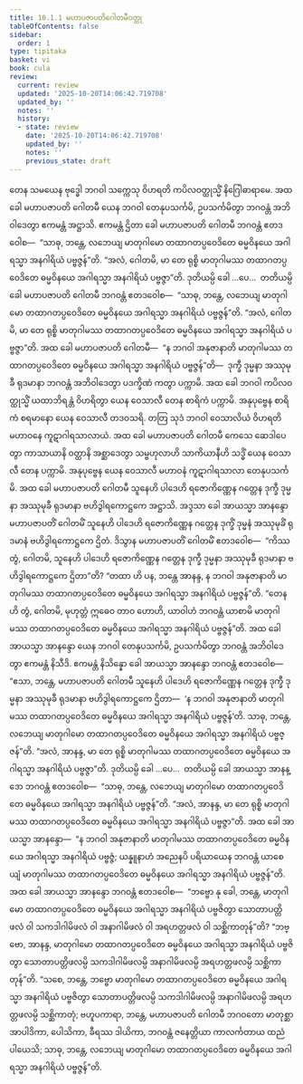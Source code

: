 ```yaml
---
title: 10.1.1 မဟာပဇာပတိဂေါတမီဝတ္ထု
tableOfContents: false
sidebar:
  order: 1
type: tipitaka
basket: vi
book: cula
review:
  current: review
  updated: '2025-10-20T14:06:42.719708'
  updated_by: ''
  notes: ''
  history:
  - state: review
    date: '2025-10-20T14:06:42.719708'
    updated_by: ''
    notes: ''
    previous_state: draft
---
```



<DynamicBreadcrumb />


<ReviewStatus review={frontmatter.review} showDetails={true} />

<HypothesisAnnotation frontmatter={frontmatter} />

<Division number="402" book="cula" e="ch" v="4" p="442">

<Paragraph number="1964" book="cula">
တေန သမယေန ဗုဒ္ဓေါ ဘဂဝါ သက္ကေသု ဝိဟရတိ ကပိလဝတ္ထုသ္မိံ နိဂြေါဓာရာမေ. အထ ခေါ မဟာပဇာပတိ ဂေါတမီ ယေန ဘဂဝါ တေနုပသင်္ကမိ, ဥပသင်္ကမိတွာ ဘဂဝန္တံ အဘိဝါဒေတွာ ဧကမန္တံ အဋ္ဌာသိ. ဧကမန္တံ ဌိတာ ခေါ မဟာပဇာပတိ ဂေါတမီ ဘဂဝန္တံ ဧတဒဝေါစ—  “သာဓု, ဘန္တေ, လဘေယျ မာတုဂါမော တထာဂတပ္ပဝေဒိတေ ဓမ္မဝိနယေ အဂါရသ္မာ အနဂါရိယံ ပဗ္ဗဇ္ဇန်”တိ. “အလံ, ဂေါတမိ, မာ တေ ရုစ္စိ မာတုဂါမဿ တထာဂတပ္ပဝေဒိတေ ဓမ္မဝိနယေ အဂါရသ္မာ အနဂါရိယံ ပဗ္ဗဇ္ဇာ”တိ.
</Paragraph>

<Paragraph number="1965" book="cula">
ဒုတိယမ္ပိ ခေါ …ပေ…  တတိယမ္ပိ ခေါ မဟာပဇာပတိ ဂေါတမီ ဘဂဝန္တံ ဧတဒဝေါစ—  “သာဓု, ဘန္တေ, လဘေယျ မာတုဂါမော တထာဂတပ္ပဝေဒိတေ ဓမ္မဝိနယေ အဂါရသ္မာ အနဂါရိယံ ပဗ္ဗဇ္ဇန်”တိ. “အလံ, ဂေါတမိ, မာ တေ ရုစ္စိ မာတုဂါမဿ တထာဂတပ္ပဝေဒိတေ ဓမ္မဝိနယေ အဂါရသ္မာ အနဂါရိယံ ပဗ္ဗဇ္ဇာ”တိ. အထ ခေါ မဟာပဇာပတိ ဂေါတမီ—  “န ဘဂဝါ အနုဇာနာတိ မာတုဂါမဿ တထာဂတပ္ပဝေဒိတေ ဓမ္မဝိနယေ အဂါရသ္မာ အနဂါရိယံ ပဗ္ဗဇ္ဇန်”တိ—  ဒုက္ခီ ဒုမ္မနာ အဿုမုခီ ရုဒမာနာ ဘဂဝန္တံ အဘိဝါဒေတွာ ပဒက္ခိဏံ ကတွာ ပက္ကာမိ.
</Paragraph>

<Paragraph number="1966" book="cula">
အထ ခေါ ဘဂဝါ ကပိလဝတ္ထုသ္မိံ ယထာဘိရန္တံ ဝိဟရိတွာ ယေန ဝေသာလီ တေန စာရိကံ ပက္ကာမိ. အနုပုဗ္ဗေန စာရိကံ စရမာနော ယေန ဝေသာလီ တဒဝသရိ. တတြ သုဒံ ဘဂဝါ ဝေသာလိယံ ဝိဟရတိ မဟာဝနေ ကူဋာဂါရသာလာယံ. အထ ခေါ မဟာပဇာပတိ ဂေါတမီ ကေသေ ဆေဒါပေတွာ ကာသာယာနိ ဝတ္ထာနိ အစ္ဆာဒေတွာ သမ္ဗဟုလာဟိ သာကိယာနီဟိ သဒ္ဓိံ ယေန ဝေသာလီ တေန ပက္ကာမိ. အနုပုဗ္ဗေန ယေန ဝေသာလီ မဟာဝနံ ကူဋာဂါရသာလာ တေနုပသင်္ကမိ. အထ ခေါ မဟာပဇာပတိ ဂေါတမီ သူနေဟိ ပါဒေဟိ ရဇောကိဏ္ဏေန ဂတ္တေန ဒုက္ခီ ဒုမ္မနာ အဿုမုခီ ရုဒမာနာ ဗဟိဒွါရကောဋ္ဌကေ အဋ္ဌာသိ. အဒ္ဒသာ ခေါ အာယသ္မာ အာနန္ဒော မဟာပဇာပတိံ ဂေါတမိံ သူနေဟိ ပါဒေဟိ ရဇောကိဏ္ဏေန ဂတ္တေန ဒုက္ခိံ ဒုမ္မနံ အဿုမုခိံ ရုဒမာနံ ဗဟိဒွါရကောဋ္ဌကေ ဌိတံ. ဒိသွာန မဟာပဇာပတိံ ဂေါတမိံ ဧတဒဝေါစ—  “ကိဿ တွံ, ဂေါတမိ, သူနေဟိ ပါဒေဟိ ရဇောကိဏ္ဏေန ဂတ္တေန ဒုက္ခီ ဒုမ္မနာ အဿုမုခီ ရုဒမာနာ ဗဟိဒွါရကောဋ္ဌကေ ဌိတာ”တိ? “တထာ ဟိ ပန, ဘန္တေ အာနန္ဒ, န ဘဂဝါ အနုဇာနာတိ မာတုဂါမဿ တထာဂတပ္ပဝေဒိတေ ဓမ္မဝိနယေ အဂါရသ္မာ အနဂါရိယံ ပဗ္ဗဇ္ဇန်”တိ. “တေန ဟိ တွံ, ဂေါတမိ, မုဟုတ္တံ ဣဓေဝ တာဝ ဟောဟိ, ယာဝါဟံ ဘဂဝန္တံ ယာစာမိ မာတုဂါမဿ တထာဂတပ္ပဝေဒိတေ ဓမ္မဝိနယေ အဂါရသ္မာ အနဂါရိယံ ပဗ္ဗဇ္ဇန်”တိ.
</Paragraph>

<Paragraph number="1967" book="cula">
အထ ခေါ အာယသ္မာ အာနန္ဒော ယေန ဘဂဝါ တေနုပသင်္ကမိ, ဥပသင်္ကမိတွာ ဘဂဝန္တံ အဘိဝါဒေတွာ ဧကမန္တံ နိသီဒိ. ဧကမန္တံ နိသိန္နော ခေါ အာယသ္မာ အာနန္ဒော ဘဂဝန္တံ ဧတဒဝေါစ—  “ဧသာ, ဘန္တေ, မဟာပဇာပတိ ဂေါတမီ သူနေဟိ ပါဒေဟိ ရဇောကိဏ္ဏေန ဂတ္တေန ဒုက္ခီ ဒုမ္မနာ အဿုမုခီ ရုဒမာနာ ဗဟိဒွါရကောဋ္ဌကေ ဌိတာ—  ‘န ဘဂဝါ အနုဇာနာတိ မာတုဂါမဿ တထာဂတပ္ပဝေဒိတေ ဓမ္မဝိနယေ အဂါရသ္မာ အနဂါရိယံ ပဗ္ဗဇ္ဇန်’တိ. သာဓု, ဘန္တေ, လဘေယျ မာတုဂါမော တထာဂတပ္ပဝေဒိတေ ဓမ္မဝိနယေ အဂါရသ္မာ အနဂါရိယံ ပဗ္ဗဇ္ဇန်”တိ. “အလံ, အာနန္ဒ, မာ တေ ရုစ္စိ မာတုဂါမဿ တထာဂတပ္ပဝေဒိတေ ဓမ္မဝိနယေ အဂါရသ္မာ အနဂါရိယံ ပဗ္ဗဇ္ဇာ”တိ. ဒုတိယမ္ပိ ခေါ …ပေ…  တတိယမ္ပိ ခေါ အာယသ္မာ အာနန္ဒော ဘဂဝန္တံ ဧတဒဝေါစ—  “သာဓု, ဘန္တေ, လဘေယျ မာတုဂါမော တထာဂတပ္ပဝေဒိတေ ဓမ္မဝိနယေ အဂါရသ္မာ အနဂါရိယံ ပဗ္ဗဇ္ဇန်”တိ. “အလံ, အာနန္ဒ, မာ တေ ရုစ္စိ မာတုဂါမဿ တထာဂတပ္ပဝေဒိတေ ဓမ္မဝိနယေ အဂါရသ္မာ အနဂါရိယံ ပဗ္ဗဇ္ဇာ”တိ.
</Paragraph>

<Paragraph number="1968" book="cula">
အထ ခေါ အာယသ္မာ အာနန္ဒော—  “န ဘဂဝါ အနုဇာနာတိ မာတုဂါမဿ တထာဂတပ္ပဝေဒိတေ ဓမ္မဝိနယေ အဂါရသ္မာ အနဂါရိယံ ပဗ္ဗဇ္ဇံ; ယန္နူနာဟံ အညေနပိ ပရိယာယေန ဘဂဝန္တံ ယာစေယျံ မာတုဂါမဿ တထာဂတပ္ပဝေဒိတေ ဓမ္မဝိနယေ အဂါရသ္မာ အနဂါရိယံ ပဗ္ဗဇ္ဇန်”တိ. အထ ခေါ အာယသ္မာ အာနန္ဒော ဘဂဝန္တံ ဧတဒဝေါစ—  “ဘဗ္ဗော နု ခေါ, ဘန္တေ, မာတုဂါမော တထာဂတပ္ပဝေဒိတေ ဓမ္မဝိနယေ အဂါရသ္မာ အနဂါရိယံ ပဗ္ဗဇိတွာ သောတာပတ္တိဖလံ ဝါ သကဒါဂါမိဖလံ ဝါ အနာဂါမိဖလံ ဝါ အရဟတ္တဖလံ ဝါ သစ္ဆိကာတုန်”တိ? “ဘဗ္ဗော, အာနန္ဒ, မာတုဂါမော တထာဂတပ္ပဝေဒိတေ ဓမ္မဝိနယေ အဂါရသ္မာ အနဂါရိယံ ပဗ္ဗဇိတွာ သောတာပတ္တိဖလမ္ပိ သကဒါဂါမိဖလမ္ပိ အနာဂါမိဖလမ္ပိ အရဟတ္တဖလမ္ပိ သစ္ဆိကာတုန်”တိ. “သစေ, ဘန္တေ, ဘဗ္ဗော မာတုဂါမော တထာဂတပ္ပဝေဒိတေ ဓမ္မဝိနယေ အဂါရသ္မာ အနဂါရိယံ ပဗ္ဗဇိတွာ သောတာပတ္တိဖလမ္ပိ သကဒါဂါမိဖလမ္ပိ အနာဂါမိဖလမ္ပိ အရဟတ္တဖလမ္ပိ သစ္ဆိကာတုံ; ဗဟူပကာရာ, ဘန္တေ, မဟာပဇာပတိ ဂေါတမီ ဘဂဝတော မာတုစ္ဆာ အာပါဒိကာ, ပေါသိကာ, ခီရဿ ဒါယိကာ, ဘဂဝန္တံ ဇနေတ္တိယာ ကာလင်္ကတာယ ထညံ ပါယေသိ; သာဓု, ဘန္တေ, လဘေယျ မာတုဂါမော တထာဂတပ္ပဝေဒိတေ ဓမ္မဝိနယေ အဂါရသ္မာ အနဂါရိယံ ပဗ္ဗဇ္ဇန်”တိ.
</Paragraph>
</Division>